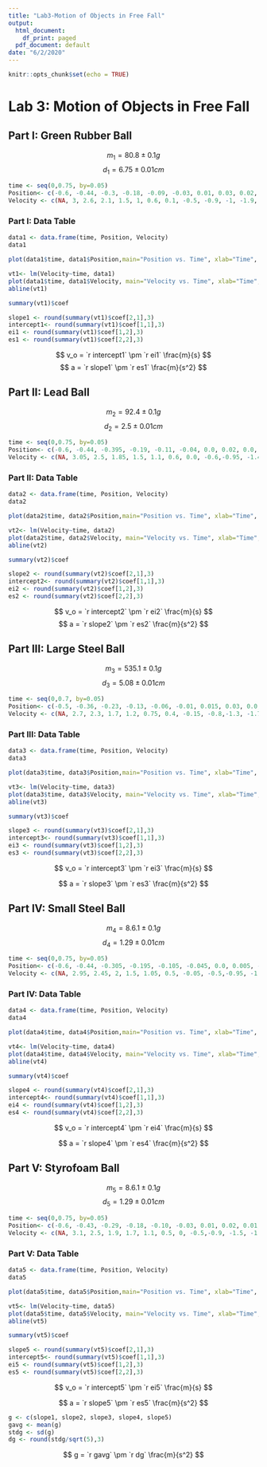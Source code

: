 ```yaml
---
title: "Lab3-Motion of Objects in Free Fall"
output:
  html_document:
    df_print: paged
  pdf_document: default
date: "6/2/2020"
---
```


```r
knitr::opts_chunk$set(echo = TRUE)
```
# Lab 3: Motion of Objects in Free Fall

## Part I: Green Rubber Ball
$$m_1 = 80.8 \pm 0.1 g $$
$$ d_1 = 6.75 \pm 0.01 cm $$
```r

time <- seq(0,0.75, by=0.05)
Position<- c(-0.6, -0.44, -0.3, -0.18, -0.09, -0.03, 0.01, 0.03, 0.02, -0.02, -0.07, -0.15, -0.26, -0.38, -0.54, -0.73)
Velocity <- c(NA, 3, 2.6, 2.1, 1.5, 1, 0.6, 0.1, -0.5, -0.9, -1, -1.9, -2.3, -2.8, -3.5, NA)
```

### Part I: Data Table
```r
data1 <- data.frame(time, Position, Velocity)
data1
```
\newpage

```r
plot(data1$time, data1$Position,main="Position vs. Time", xlab="Time", ylab="Position", sub="Figure 1.1: Part I-Position vs Time" )
```


```r
vt1<- lm(Velocity~time, data1)
plot(data1$time, data1$Velocity, main="Velocity vs. Time", xlab="Time", ylab="Velocity",sub="Figure 1.2: Part I-Velocity vs Time")
abline(vt1)
```
\newpage
```r
summary(vt1)$coef
```

```r
slope1 <- round(summary(vt1)$coef[2,1],3)
intercept1<- round(summary(vt1)$coef[1,1],3)
ei1 <- round(summary(vt1)$coef[1,2],3)
es1 <- round(summary(vt1)$coef[2,2],3)
```
$$ v_o = `r intercept1` \pm `r ei1` \frac{m}{s} $$
$$ a = `r slope1` \pm `r es1` \frac{m}{s^2} $$

## Part II: Lead Ball
$$m_2= 92.4 \pm 0.1 g $$
$$ d_2 = 2.5 \pm 0.01 cm $$

```r
time <- seq(0,0.75, by=0.05)
Position<- c(-0.6, -0.44, -0.395, -0.19, -0.11, -0.04, 0.0, 0.02, 0.0, -0.04, -0.095, -0.18, -0.29, -0.42, -0.54, -0.77)
Velocity <- c(NA, 3.05, 2.5, 1.85, 1.5, 1.1, 0.6, 0.0, -0.6,-0.95, -1.4, -1.95, -2.4, -2.9, -3.5, NA)
```
### Part II: Data Table
```r
data2 <- data.frame(time, Position, Velocity)
data2
```
\newpage 

```r
plot(data2$time, data2$Position,main="Position vs. Time", xlab="Time", ylab="Position", sub="Figure 2.1: Part II-Position vs Time" )
```


```r
vt2<- lm(Velocity~time, data2)
plot(data2$time, data2$Velocity, main="Velocity vs. Time", xlab="Time", ylab="Velocity",sub="Figure 2.2: Part II-Velocity vs Time")
abline(vt2)
```
\newpage
```r
summary(vt2)$coef
```

```r
slope2 <- round(summary(vt2)$coef[2,1],3)
intercept2<- round(summary(vt2)$coef[1,1],3)
ei2 <- round(summary(vt2)$coef[1,2],3)
es2 <- round(summary(vt2)$coef[2,2],3)
```
$$ v_o = `r intercept2` \pm `r ei2` \frac{m}{s} $$
$$ a = `r slope2` \pm `r es2` \frac{m}{s^2} $$

## Part III: Large Steel Ball
$$m_3 = 535.1 \pm 0.1 g $$
$$ d_3 = 5.08 \pm 0.01 cm $$

```r
time <- seq(0,0.7, by=0.05)
Position<- c(-0.5, -0.36, -0.23, -0.13, -0.06, -0.01, 0.015, 0.03, 0.0, -0.05, -0.13, -0.22, -0.36, -0.48, -0.67)
Velocity <- c(NA, 2.7, 2.3, 1.7, 1.2, 0.75, 0.4, -0.15, -0.8,-1.3, -1.7, -2.3, -2.6, -3.1,NA)
```
### Part III: Data Table
```r
data3 <- data.frame(time, Position, Velocity)
data3
```
\newpage 

```r
plot(data3$time, data3$Position,main="Position vs. Time", xlab="Time", ylab="Position", sub="Figure 3.1: Part III-Position vs Time" )
```


```r
vt3<- lm(Velocity~time, data3)
plot(data3$time, data3$Velocity, main="Velocity vs. Time", xlab="Time", ylab="Velocity",sub="Figure 3.2: Part III-Velocity vs Time")
abline(vt3)
```
\newpage
```r
summary(vt3)$coef
```

```r
slope3 <- round(summary(vt3)$coef[2,1],3)
intercept3<- round(summary(vt3)$coef[1,1],3)
ei3 <- round(summary(vt3)$coef[1,2],3)
es3 <- round(summary(vt3)$coef[2,2],3)
```
$$ v_o = `r intercept3` \pm `r ei3` \frac{m}{s} $$

$$ a = `r slope3` \pm `r es3` \frac{m}{s^2} $$

## Part IV: Small Steel Ball
$$m_4 = 8.6.1 \pm 0.1 g $$
$$ d_4 = 1.29 \pm 0.01 cm $$

```r
time <- seq(0,0.75, by=0.05)
Position<- c(-0.6, -0.44, -0.305, -0.195, -0.105, -0.045, 0.0, 0.005, -0.005, -0.045, -0.1, -0.185, -0.295, -0.435, -0.59, -0.78)
Velocity <- c(NA, 2.95, 2.45, 2, 1.5, 1.05, 0.5, -0.05, -0.5,-0.95, -1.4, -1.95, -2.5, -2.95,-3.45,NA)
```
### Part IV: Data Table
```r
data4 <- data.frame(time, Position, Velocity)
data4
```
\newpage 

```r
plot(data4$time, data4$Position,main="Position vs. Time", xlab="Time", ylab="Position", sub="Figure 4.1: Part IV-Position vs Time" )
```


```r
vt4<- lm(Velocity~time, data4)
plot(data4$time, data4$Velocity, main="Velocity vs. Time", xlab="Time", ylab="Velocity",sub="Figure 4.2: Part IV-Velocity vs Time")
abline(vt4)
```
\newpage
```r
summary(vt4)$coef
```

```r
slope4 <- round(summary(vt4)$coef[2,1],3)
intercept4<- round(summary(vt4)$coef[1,1],3)
ei4 <- round(summary(vt4)$coef[1,2],3)
es4 <- round(summary(vt4)$coef[2,2],3)
```
$$ v_o = `r intercept4` \pm `r ei4` \frac{m}{s} $$

$$ a = `r slope4` \pm `r es4` \frac{m}{s^2} $$

## Part V: Styrofoam Ball
$$m_5 = 8.6.1 \pm 0.1 g $$
$$ d_5 = 1.29 \pm 0.01 cm $$
 
```r
time <- seq(0,0.75, by=0.05)
Position<- c(-0.6, -0.43, -0.29, -0.18, -0.10, -0.03, 0.01, 0.02, 0.01, -0.03, -0.08, -0.18, -0.27, -0.4,-0.55, -0.73)
Velocity <- c(NA, 3.1, 2.5, 1.9, 1.7, 1.1, 0.5, 0, -0.5,-0.9, -1.5, -1.9, -2.2, -2.8,-3.3,NA)
```
### Part V: Data Table
```r
data5 <- data.frame(time, Position, Velocity)
data5
```
\newpage 

```r
plot(data5$time, data5$Position,main="Position vs. Time", xlab="Time", ylab="Position", sub="Figure 5.1: Part V-Position vs Time" )
```


```r
vt5<- lm(Velocity~time, data5)
plot(data5$time, data5$Velocity, main="Velocity vs. Time", xlab="Time", ylab="Velocity",sub="Figure 5.2: Part V-Velocity vs Time")
abline(vt5)
```
\newpage
```r
summary(vt5)$coef
```

```r
slope5 <- round(summary(vt5)$coef[2,1],3)
intercept5<- round(summary(vt5)$coef[1,1],3)
ei5 <- round(summary(vt5)$coef[1,2],3)
es5 <- round(summary(vt5)$coef[2,2],3)
```
$$ v_o = `r intercept5` \pm `r ei5` \frac{m}{s} $$

$$ a = `r slope5` \pm `r es5` \frac{m}{s^2} $$
```r
g <- c(slope1, slope2, slope3, slope4, slope5)
gavg <- mean(g)
stdg <- sd(g)
dg <- round(stdg/sqrt(5),3)

```

$$ g = `r gavg` \pm `r dg` \frac{m}{s^2} $$